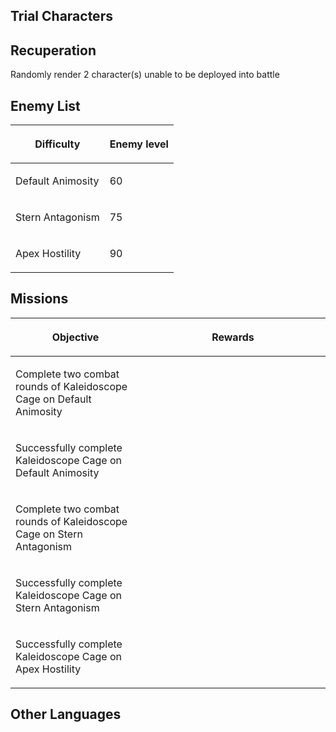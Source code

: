 {{EventTabs
|rootpage=Perilous Trail/Event
|subpage1=Direcliff Court
|subpage2=Kaleidoscope Cage
|subpage3=Insurgent Twilight
|subpage4=Utmost Deception
|subpage5=Characters
|story=false
}}
{{Description|Opposing Force: {{Color|menu|3}} rounds in total<br />Rules: Each time 1 combat round is completed, {{Color|menu|2}} random characters will be unable to continue on in combat, while other party members will be able to do so.}}

==Trial Characters==
{{Card|Jean|Lv. 80}}{{Card|Ningguang|Lv. 80}}{{Card|Zhongli|Lv. 80}}{{Card|Sucrose|Lv. 80}}{{Card|Yanfei|Lv. 80}}{{Card|Raiden Shogun|Lv. 80}}{{Card|Gorou|Lv. 80}}{{Card|Arataki Itto|Lv. 80}}

==Recuperation==
Randomly render 2 character(s) unable to be deployed into battle

==Enemy List==
{| class="article-table"
! Difficulty !! Enemy level
|-
| Default Animosity || 60
|-
| Stern Antagonism || 75
|-
| Apex Hostility || 90
|}
<!-- todo -->

==Missions==
{| class="article-table tdl1" style="text-align: center"
! Objective
! style="width: 280px;" | Rewards
|-
| Complete two combat rounds of Kaleidoscope Cage on Default Animosity
| {{Card|Primogem|60}}{{Card|Moonlit Cragstone|450}}{{Card|Mora|30,000}}
|-
| Successfully complete Kaleidoscope Cage on Default Animosity
| {{Card|Primogem|60}}{{Card|Moonlit Cragstone|450}}{{Card|Glowing Gem|1}}
|-
| Complete two combat rounds of Kaleidoscope Cage on Stern Antagonism
| {{Card|Primogem|30}}{{Card|Moonlit Cragstone|240}}{{Card|Mora|30,000}}
|-
| Successfully complete Kaleidoscope Cage on Stern Antagonism
| {{Card|Primogem|30}}{{Card|Moonlit Cragstone|240}}{{Card|Mora|30,000}}
|-
| Successfully complete Kaleidoscope Cage on Apex Hostility
| {{Card|Mora|30,000}}{{Card|Hero's Wit|3}}{{Card|Mystic Enhancement Ore|3}}
|}

==Other Languages==
{{Other Languages
|en      = Kaleidoscope Cage
|zhs     = 千旋百转之笼
|zhs_rm  = Qiān Xuán Bǎi Zhuǎn zhī Lóng
|zht     = 千旋百轉之籠
|zht_rm  = Qiān Xuán Bǎi Zhuǎn zhī Lóng
|zh_tl   = Cage of Thousands of Revolutions
|ja      = 紆余曲折の籠
|ja_rm   = Uyokyokusetsu no Kago
|ja_tl   = Cage of Twists and Turns
|ko      = 끝없이 선회하는 우리
|ko_rm   = Kkeudeopssi Seonhoehaneun Uri
|ko_tl   = Endlessly Circling Cage
|es      = Jaula Dimensional
|es_tl   = 
|fr      = Prison kaléidoscope
|fr_tl   = Kaleidoscope Prison
|ru      = Клетка тысячи измерений
|ru_tl   = 
|th      = กรงสลับลายลวงตา
|th_rm   = 
|th_tl   = 
|vi      = Chiếc Lồng Xoay Chuyển
|vi_tl   = 
|de      = Käfig des tausendfach verschachtelten Labyrinths
|de_tl   = Cage of the Thousandfold Interlaced Labyrinth
|id      = Sangkar Ribuan Putaran Ingatan
|id_tl   = Cages of Thousand Round Memories
|pt      = Jaula Caleidoscópica
|pt_tl   = 
}}